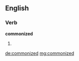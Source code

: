==English==

===Verb===
'''commonized'''

# {{past of|[[commonize]]}}

[[de:commonized]]
[[mg:commonized]]